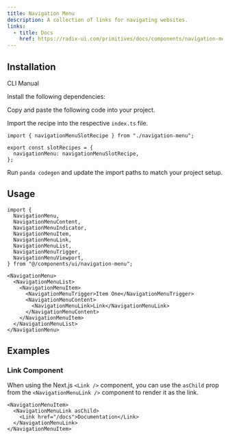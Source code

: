 ```yaml
---
title: Navigation Menu
description: A collection of links for navigating websites.
links:
  - title: Docs
    href: https://radix-ui.com/primitives/docs/components/navigation-menu
---
```


<ComponentPreview name="navigation-menu-demo" />

## Installation

<InstallationTabs>

<TabsList>
  <TabsTrigger value="cli">CLI</TabsTrigger>
  <TabsTrigger value="manual">Manual</TabsTrigger>
</TabsList>

<TabsContent value="cli">

<PackageRunner command="nore-ui@latest add navigation-menu" />

</TabsContent>

<TabsContent value="manual">

<Steps>

<Step>Install the following dependencies:</Step>

<PackageInstaller name="@radix-ui/react-navigation-menu" />

<Step>Copy and paste the following code into your project.</Step>

<ComponentSource name="navigation-menu.ts" type="slot-recipe" />

<ComponentSource name="navigation-menu.tsx" type="component" />

<Step>Import the recipe into the respective `index.ts` file.</Step>

```tsx
import { navigationMenuSlotRecipe } from "./navigation-menu";

export const slotRecipes = {
  navigationMenu: navigationMenuSlotRecipe,
};
```

<Step>Run `panda codegen` and update the import paths to match your project setup.</Step>

</Steps>

</TabsContent>

</InstallationTabs>

## Usage

```tsx
import {
  NavigationMenu,
  NavigationMenuContent,
  NavigationMenuIndicator,
  NavigationMenuItem,
  NavigationMenuLink,
  NavigationMenuList,
  NavigationMenuTrigger,
  NavigationMenuViewport,
} from "@/components/ui/navigation-menu";
```

```tsx
<NavigationMenu>
  <NavigationMenuList>
    <NavigationMenuItem>
      <NavigationMenuTrigger>Item One</NavigationMenuTrigger>
      <NavigationMenuContent>
        <NavigationMenuLink>Link</NavigationMenuLink>
      </NavigationMenuContent>
    </NavigationMenuItem>
  </NavigationMenuList>
</NavigationMenu>
```

## Examples

### Link Component

When using the Next.js `<Link />` component, you can use the `asChild` prop from the
`<NavigationMenuLink />` component to render it as the link.

```tsx
<NavigationMenuItem>
  <NavigationMenuLink asChild>
    <Link href="/docs">Documentation</Link>
  </NavigationMenuLink>
</NavigationMenuItem>
```
